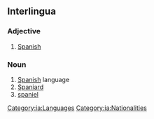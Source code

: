 ==Interlingua==

===Adjective===
{{head|ia|adjective}}

# [[Spanish]]

===Noun===
{{head|ia|noun}}

# [[Spanish]] language
# [[Spaniard]]
# [[spaniel]]

[[Category:ia:Languages]]
[[Category:ia:Nationalities]]